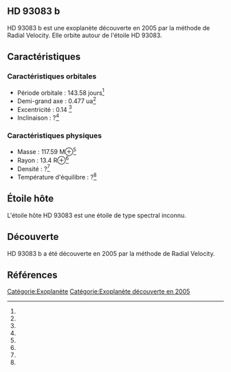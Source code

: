 == HD 93083 b ==

{{Infobox Exoplanète
| nom = HD 93083 b
| image = 
| légende = 
| étoile = HD 93083
| constellation = 
| ascension_droite = 
| déclinaison = 
| distance = ?
| type_spectral = ?
| masse = 117.59 M⊕<ref></ref>
| rayon = 13.4 R⊕<ref></ref>
| densité = ?<ref></ref>
| gravité = ?<ref></ref>
| température = ?<ref></ref>
| période = 143.58 j<ref></ref>
| demi_grand_axe = 0.477 ua<ref></ref>
| excentricité = 0.14 <ref></ref>
| inclinaison = ?<ref></ref>
| méthode_découverte = Radial Velocity
| date_découverte = 2005
| statut = Confirmée
}}

HD 93083 b est une exoplanète découverte en 2005 par la méthode de Radial Velocity. Elle orbite autour de l'étoile HD 93083.

== Caractéristiques ==

=== Caractéristiques orbitales ===
* Période orbitale : 143.58 jours<ref></ref>
* Demi-grand axe : 0.477 ua<ref></ref>
* Excentricité : 0.14 <ref></ref>
* Inclinaison : ?<ref></ref>

=== Caractéristiques physiques ===
* Masse : 117.59 M⊕<ref></ref>
* Rayon : 13.4 R⊕<ref></ref>
* Densité : ?<ref></ref>
* Température d'équilibre : ?<ref></ref>

== Étoile hôte ==

{{Infobox Étoile
| nom = HD 93083
| image = 
| légende = 
| constellation = 
| ascension_droite = 
| déclinaison = 
| distance = ?
| type_spectral = ?
| magnitude_absolue = 
| magnitude_apparente = 
| masse = ?<ref></ref>
| rayon = ?<ref></ref>
| température = ?<ref></ref>
| métallicité = ?<ref></ref>
| âge = ?<ref></ref>
}}

L'étoile hôte HD 93083 est une étoile de type spectral inconnu.

== Découverte ==

HD 93083 b a été découverte en 2005 par la méthode de Radial Velocity.

== Références ==
<references />

[[Catégorie:Exoplanète]]
[[Catégorie:Exoplanète découverte en 2005]]
